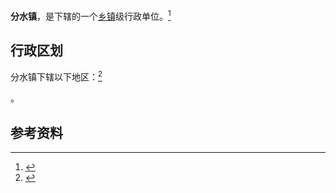 {{中国乡级行政区|42/09/84/103/000}}

'''分水镇'''，是{{PRC admin/fullname|42/09/84/103/000|3}}下辖的一个[[乡镇|乡镇]]级行政单位。<ref>{{PRC admin/ref sgc|{{PRC admin/parent|42/09/84/103/000}}}}</ref>

== 行政区划 ==

分水镇下辖以下地区：<ref>{{PRC admin/ref sgc|42/09/84/103/000}}</ref>

{{PRC admin/children|42/09/84/103/000}}。

== 参考资料 ==

{{reflist}}

{{行政区划小作品}}
{{PRC admin/navcat|42/09/84/103/000}}